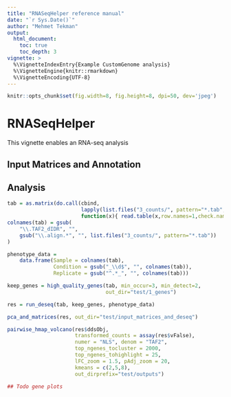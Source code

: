 ```yaml
---
title: "RNASeqHelper reference manual"
date: "`r Sys.Date()`"
author: "Mehmet Tekman"
output:
  html_document:
    toc: true
    toc_depth: 3
vignette: >
  %\VignetteIndexEntry{Example CustomGenome analysis}
  %\VignetteEngine{knitr::rmarkdown}
  %\VignetteEncoding{UTF-8}
---
```

\tableofcontents
```r
knitr::opts_chunk$set(fig.width=8, fig.height=8, dpi=50, dev='jpeg') 
```

# RNASeqHelper

This vignette enables an RNA-seq analysis


## Input Matrices and Annotation



## Analysis


```R
tab = as.matrix(do.call(cbind, 
                        lapply(list.files("3_counts/", pattern="*.tab", full.names=T), 
                        function(x){ read.table(x,row.names=1,check.names=FALSE) })))
colnames(tab) = gsub(
    "\\.TAF2_dIDR", "",
    gsub("\\.align.*", "", list.files("3_counts/", pattern="*.tab"))
)                 

phenotype_data =  
    data.frame(Sample = colnames(tab),
               Condition = gsub("_\\d$", "", colnames(tab)),
               Replicate = gsub("^.*_", "", colnames(tab)))

keep_genes = high_quality_genes(tab, min_occur=3, min_detect=2, 
                                out_dir="test/1_genes")

res = run_deseq(tab, keep_genes, phenotype_data)

pca_and_matrices(res, out_dir="test/input_matrices_and_deseq")

pairwise_hmap_volcano(res$ddsObj,
                      transformed_counts = assay(res$vFalse),
                      numer = "NLS", denom = "TAF2",
                      top_ngenes_tocluster = 2000,
                      top_ngenes_tohighlight = 25,
                      lFC_zoom = 1.5, pAdj_zoom = 20,
                      kmeans = c(2,5,8),
                      out_dirprefix="test/outputs")

## Todo gene plots


```
